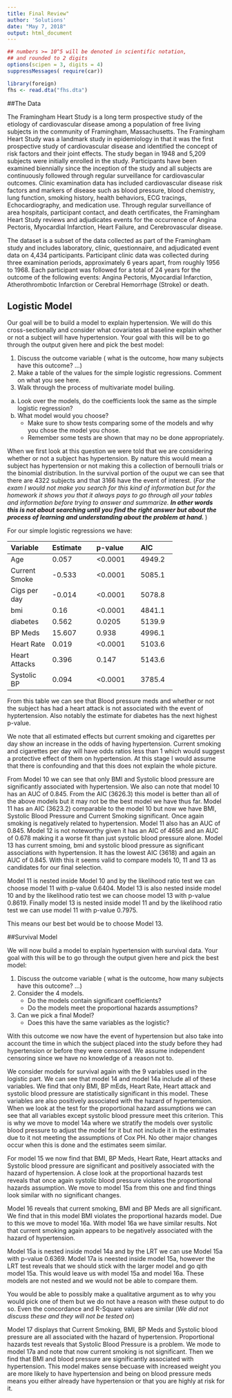 ```yaml
---
title: Final Review"
author: 'Solutions'
date: "May 7, 2018"
output: html_document
---
```

  
  <style type="text/css">
  .table {
    
    width: 80%;
    margin-left:10%; 
    margin-right:10%;
  }
</style>
  
```r
## numbers >= 10^5 will be denoted in scientific notation,
## and rounded to 2 digits
options(scipen = 3, digits = 4)
suppressMessages( require(car))
```

```r
library(foreign)
fhs <- read.dta("fhs.dta")
```

##The Data

The Framingham Heart Study is a long term prospective study of the etiology of cardiovascular disease among a population of free living subjects in the community of Framingham, Massachusetts. The Framingham Heart Study was a landmark study in epidemiology in that it was the first prospective study of cardiovascular disease and identified the concept of risk
factors and their joint effects. The study began in 1948 and 5,209 subjects were initially enrolled in the study. Participants have been examined biennially since the inception of the study and all subjects are continuously followed through regular surveillance for cardiovascular outcomes. Clinic examination data has included cardiovascular disease risk factors and markers of disease such as blood pressure, blood chemistry, lung function, smoking history, health behaviors, ECG tracings, Echocardiography, and medication use. Through regular surveillance of area hospitals, participant contact, and death certificates, the Framingham Heart Study reviews and adjudicates events for the occurrence of Angina Pectoris, Myocardial Infarction, Heart Failure, and Cerebrovascular disease.

The dataset is a subset of the data collected as part of the Framingham study and includes laboratory, clinic, questionnaire, and adjudicated event data on 4,434 participants. Participant clinic data was collected during three examination periods, approximately 6 years apart, from roughly 1956 to 1968. Each participant was followed for a total of 24 years for the outcome of the following events: Angina Pectoris, Myocardial Infarction, Atherothrombotic Infarction or Cerebral Hemorrhage (Stroke) or death. 


## Logistic Model

Our goal will be to build a model to explain hypertension. We will do this cross-sectionally and consider what covariates at baseline explain whether or not a subject will have hypertension. Your goal with this will be to go through the output given here and pick the best model:

1. Discuss the outcome variable ( what is the outcome, how many subjects have this outcome? ...)
2. Make a table of the values for the simple logistic regressions. Comment on what you see here. 
3. Walk through the process of multivariate model builing. 
  a. Look over the models, do the coefficients look the same as the simple logistic regression?
  b. What model would you choose?
      - Make sure to show tests comparing some of the models and why you chose the model you chose. 
      - Remember some tests are shown that may no be done appropriately. 


When we first look at this question we were told that we are considering whether or not a subject has hypertension. By nature this would mean a subject has hypertension or not making this a collection of bernoulli trials or the binomial distribution. In the survival portion of the ouput we can see that there are 4322 subjects and that 3166 have the event of interest. (*For the exam I would not make you search for this kind of information but for the homework it shows you that it always pays to go through all your tables and information before trying to answer and summarize.* ***In other words this is not about searching until you find the right answer but about the process of learning and understanding about the problem at hand. *** )


For our simple logistic regressions we have:

------------------------------------------------------
Variable      Estimate        p-value         AIC
------------- --------------- --------------- --------
Age           0.057           <0.0001         4949.2

Current Smoke -0.533          <0.0001         5085.1

Cigs per day  -0.014          <0.0001         5078.8

bmi           0.16            <0.0001         4841.1

diabetes      0.562           0.0205          5139.9

BP Meds       15.607          0.938           4996.1

Heart Rate    0.019           <0.0001         5103.6

Heart Attacks 0.396           0.147           5143.6

Systolic BP   0.094           <0.0001         3785.4
-----------------------------------------------------------------------------


From this table we can see that Blood pressure meds and whether or not the subject has had a heart attack is not associated with the event of hyptertension. Also notably the estimate for diabetes has the next highest p-value. 

We note that all estimated effects but current smoking and cigarettes per day show an increase in the odds of having hypertension. Current smoking and cigarettes per day will have odds ratios less than 1 which would suggest a protective effect of them on hypertension. At this stage I would assume that there is confounding and that this does not explain the whole picture. 


From Model 10 we can see that only BMI and Systolic blood pressure are significantly associated with hypertension. We also can note that model 10 has an AUC of 0.845. From the AIC (3626.3) this model is better than all of the above models but it may not be the best model we have thus far. Model 11 has an AIC (3623.2) comparable to the model 10 but now we have BMI, Systolic Blood Pressure and Current Smoking significant. Once again smoking is negatively related to hypertension. Model 11 also has an AUC of 0.845. Model 12 is not noteworthy given it has an AIC of 4656 and an AUC of 0.678 making it a worse fit than just systolic blood pressure alone. Model 13 has current smoing, bmi and systolic blood pressure as significant associations with hypertension. It has the lowest AIC (3618) and again an AUC of 0.845. With this it seems valid to compare models 10, 11 and 13 as candidates for our final selection. 

Model 11 is nested inside Model 10 and by the likelihood ratio test we can choose model 11 with p-value 0.6404. Model 13 is also nested inside model 10 and by the likelihood ratio test we can choose model 13 with p-value 0.8619. Finally model 13 is nested inside model 11 and by the likelihood ratio test we can use model 11 with p-value 0.7975. 

This means our best bet would be to choose Model 13. 

\newpage


##Survival Model

We will now build a model to explain hypertension with survival data. Your goal with this will be to go through the output given here and pick the best model:

1. Discuss the outcome variable ( what is the outcome, how many subjects have this outcome? ...)
2. Consider the 4 models.
    - Do the models contain significant coefficients?
    - Do the models meet the proportional hazards assumptions?
3. Can we pick a final Model? 
    - Does this have the same variables as the logistic?

With this outcome we now have the event of hypertension but also take into account the time in which the subject placed into the study before they had hypertension or before they were censored. We assume independent censoring since we have no knowledge of a reason not to. 

We consider models for survival again with the 9 variables used in the logistic part. We can see that model 14 and model 14a include all of these variables. We find that only BMI, BP mEds, Heart Rate, Heart attack and systolic blood pressure are statistically significant in this model. These variables are also positively associated with the hazard of hypertension. When we look at the test for the proportional hazard assumptions we can see that all variables except systolic blood pressure meet this criterion. This is why we move to model 14a where we stratify the models over systolic blood pressure to adjust the model for it but not include it in the estimates due to it not meeting the assumptions of Cox PH. No other major changes occur when this is done and the estimates seem similar. 

For model 15 we now find that BMI, BP Meds, Heart Rate, Heart attacks and Systolic blood pressure are significant and positively associated with the hazard of hypertension. A close look at the proportional hazards test reveals that once again systolic blood pressure violates the proportional hazards assumption. We move to model 15a from this one and find things look similar with no significant changes.

Model 16 reveals that current smoking, BMI and BP Meds are all significant. We find that in this model BMI violates the proportional hazards model. Due to this we move to model 16a. With model 16a we have similar results. Not that current smoking again appears to be negatively associated with the hazard of hypertension. 


Model 15a is nested inside model 14a and by the LRT we can use Model 15a with p-value 0.6369. Model 17a is neested inside model 15a, however the LRT test reveals that we should stick with the larger model and go qith model 15a. This would leave us with model 15a and model 16a. These models are not nested and we would not be able to compare them.

You would be able to possibly make a qualitative argument as to why you would pick one of them but we do not have a reason with these output to do so. Even the concordance and R-Square values are similar (*We did not discuss these and they will not be tested on*)

Model 17 displays that Current Smoking, BMI, BP Meds and Systolic blood pressure are all associated with the hazard of hypertension. Proportional hazards test reveals that Systolic Blood Pressure is a problem. We mode to model 17a  and note that now current smoking is not significant. Then we find that BMI and blood pressure are significantly associated with hypertension. This model makes sense becuase with increased weight you are more likely to have hypertension and being on blood pressure meds means you either already have hypertension or that you are highly at risk for it. 

